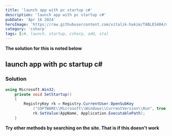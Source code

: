 ```yaml
---
title: 'launch app with pc startup c#'
description: 'launch app with pc startup c#'
pubDate: 'Apr 16 2024'
heroImage: 'https://raw.githubusercontent.com/vitalik-hakim/TABLES404/main/error_b/c%23.png'
category: 'csharp'
tags: [c#, launch, startup, csharp, add, sta]
---
```


**The solution for this is noted below**

## launch app with pc startup c#

### Solution

```csharp
using Microsoft.Win32;
    private void SetStartup()
    {
        RegistryKey rk = Registry.CurrentUser.OpenSubKey
            ("SOFTWARE\\Microsoft\\Windows\\CurrentVersion\\Run", true);
            rk.SetValue(AppName, Application.ExecutablePath);
    }
```

**Try other methods by searching on the site. That is if this doesn't work**
